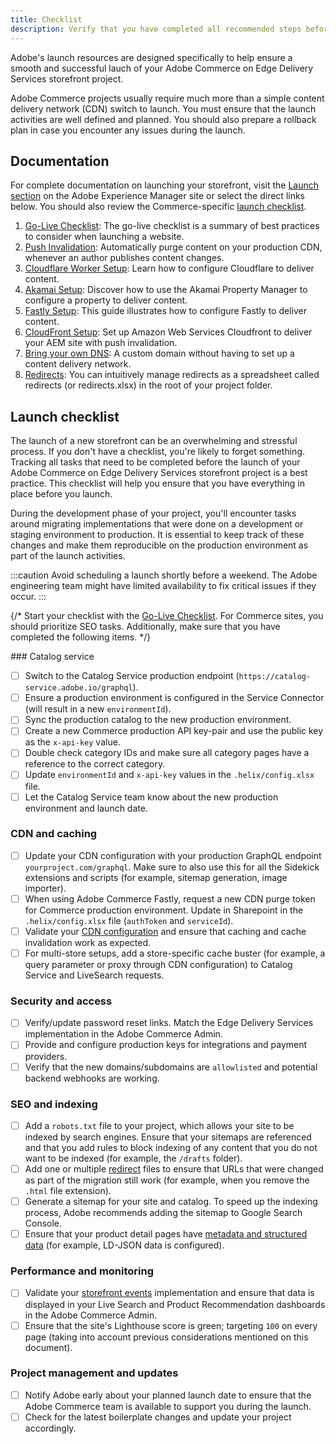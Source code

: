 ```yaml
---
title: Checklist
description: Verify that you have completed all recommended steps before launching your Adobe Commerce on Edge Delivery Services storefront project.
---
```



Adobe's launch resources are designed specifically to help ensure a smooth and successful lauch of your Adobe Commerce on Edge Delivery Services storefront project.

Adobe Commerce projects usually require much more than a simple content delivery network (CDN) switch to launch. You must ensure that the launch activities are well defined and planned. You should also prepare a rollback plan in case you encounter any issues during the launch.

## Documentation

For complete documentation on launching your storefront, visit the [Launch section](https://www.aem.live/docs/#launch) on the Adobe Experience Manager site or select the direct links below. You should also review the Commerce-specific [launch checklist](#launch-checklist).

<Callouts color="#eb1000">

1. [Go-Live Checklist](https://www.aem.live/docs/go-live-checklist): The go-live checklist is a summary of best practices to consider when launching a website.
1. [Push Invalidation](https://www.aem.live/docs/setup-byo-cdn-push-invalidation): Automatically purge content on your production CDN, whenever an author publishes content changes.
1. [Cloudflare Worker Setup](https://www.aem.live/docs/byo-cdn-cloudflare-worker-setup): Learn how to configure Cloudflare to deliver content.
1. [Akamai Setup](https://www.aem.live/docs/byo-cdn-akamai-setup): Discover how to use the Akamai Property Manager to configure a property to deliver content.
1. [Fastly Setup](https://www.aem.live/docs/byo-cdn-fastly-setup): This guide illustrates how to configure Fastly to deliver content.
1. [CloudFront Setup](https://www.aem.live/docs/byo-cdn-cloudfront-setup): Set up Amazon Web Services Cloudfront to deliver your AEM site with push invalidation.
1. [Bring your own DNS](https://www.aem.live/docs/byo-dns): A custom domain without having to set up a content delivery network.
1. [Redirects](https://www.aem.live/docs/redirects): You can intuitively manage redirects as a spreadsheet called redirects (or redirects.xlsx) in the root of your project folder.

</Callouts>

## Launch checklist

The launch of a new storefront can be an overwhelming and stressful process. If you don't have a checklist, you're likely to forget something. Tracking all tasks that need to be completed before the launch of your Adobe Commerce on Edge Delivery Services storefront project is a best practice. This checklist will help you ensure that you have everything in place before you launch.

During the development phase of your project, you'll encounter tasks around migrating implementations that were done on a development or staging environment to production. It is essential to keep track of these changes and make them reproducible on the production environment as part of the launch activities.

:::caution
Avoid scheduling a launch shortly before a weekend. The Adobe engineering team might have limited availability to fix critical issues if they occur.
:::

{/* Start your checklist with the [Go-Live Checklist](https://www.aem.live/docs/go-live-checklist). For Commerce sites, you should prioritize SEO tasks. Additionally, make sure that you have completed the following items. */}

<Checklist name="catalog">
### Catalog service

- [ ] Switch to the Catalog Service production endpoint (`https://catalog-service.adobe.io/graphql`).
- [ ] Ensure a production environment is configured in the Service Connector (will result in a new `environmentId`).
- [ ] Sync the production catalog to the new production environment.
- [ ] Create a new Commerce production API key-pair and use the public key as the `x-api-key` value.
- [ ] Double check category IDs and make sure all category pages have a reference to the correct category.
- [ ] Update `environmentId` and `x-api-key` values in the `.helix/config.xlsx` file.
- [ ] Let the Catalog Service team know about the new production environment and launch date.
</Checklist>

<Checklist name="CDN">

### CDN and caching

- [ ] Update your CDN configuration with your production GraphQL endpoint `yourproject.com/graphql`. Make sure to also use this for all the Sidekick extensions and scripts (for example, sitemap generation, image importer).
- [ ] When using Adobe Commerce Fastly, request a new CDN purge token for Commerce production
      environment. Update in Sharepoint in the `.helix/config.xlsx` file (`authToken` and
      `serviceId`).
- [ ] Validate your [CDN configuration](/setup/content-delivery-network/) and ensure that caching
      and cache invalidation work as expected.
- [ ] For multi-store setups, add a store-specific cache buster (for example, a query parameter or
      proxy through CDN configuration) to Catalog Service and LiveSearch requests.
</Checklist>

<Checklist name="security">

### Security and access

- [ ] Verify/update password reset links. Match the Edge Delivery Services implementation in the Adobe Commerce Admin.
- [ ] Provide and configure production keys for integrations and payment providers.
- [ ] Verify that the new domains/subdomains are `allowlisted` and potential backend webhooks are working.
</Checklist>


<Checklist name="seo">

### SEO and indexing

- [ ] Add a `robots.txt` file to your project, which allows your site to be indexed by search
      engines. Ensure that your sitemaps are referenced and that you add rules to block indexing
      of any content that you do not want to be indexed (for example, the `/drafts` folder).
- [ ] Add one or multiple [redirect](https://www.aem.live/docs/redirects) files to ensure that
      URLs that were changed as part of the migration still work (for example, when you remove the
      `.html` file extension).
- [ ] Generate a sitemap for your site and catalog. To speed up the indexing process, Adobe
      recommends adding the sitemap to Google Search Console.
- [ ] Ensure that your product detail pages have [metadata and structured data](/seo/metadata/)
      (for example, LD-JSON data is configured).
</Checklist>

<Checklist name="performance">

### Performance and monitoring

- [ ] Validate your [storefront
      events](https://github.com/adobe/commerce-events/tree/main/examples/events/snowplow-debugger)
      implementation and ensure that data is displayed in your Live Search and Product
      Recommendation dashboards in the Adobe Commerce Admin.
- [ ] Ensure that the site's Lighthouse score is green; targeting `100` on every page (taking into
      account previous considerations mentioned on this document).
</Checklist>

<Checklist name="management">

### Project management and updates

- [ ] Notify Adobe early about your planned launch date to ensure that the Adobe Commerce team is
      available to support you during the launch.
- [ ] Check for the latest boilerplate changes and update your project accordingly.
</Checklist>
